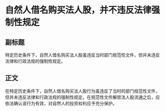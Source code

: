 # 自然人借名购买法人股，并不违反法律强制性规定
## 副标题
特定历史条件下，自然人借名购买法人股虽违反当时部门规范性文件，但并未违反法律和行政法规的强制性规定。
## 正文
在特定历史条件下，自然人借名购买法人股行为虽违反了当时的部门规范性文件，但并未违反法律和行政法规的强制性规定。在规范性文件解禁法人股流通之后，应依法确认该行为有效，对自然人的投资权利应予充分保护。